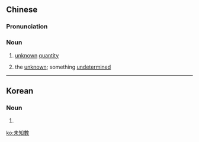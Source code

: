 {{also|未知数}}
==Chinese==
{{zh-forms|s=未知数|type=21}}

===Pronunciation===
{{zh-pron
|m=wèizhīshù
|c=mei6 zi1 sou3
|mn=bī-ti-sò͘
|cat=n
}}

===Noun===
{{zh-noun}}

# {{lb|zh|mathematics}} [[unknown]] [[quantity]]
# the [[unknown]]; something [[undetermined]]

----

==Korean==
{{ko-hanjatab|未|知|數}}

===Noun===
{{ko-noun|rv=mijisu|hangeul=미지수}}

# {{hanja form of|미지수|the [[unknown]]}}

[[ko:未知數]]